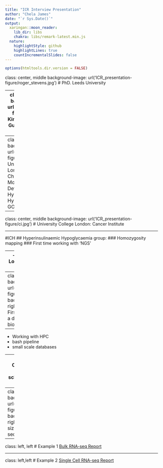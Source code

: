 ```yaml
---
title: "ICR Interview Presentation"
author: "Chela James"
date: "`r Sys.Date()`"
output:
  xaringan::moon_reader:
    lib_dir: libs
    chakra: libs/remark-latest.min.js
  nature:
    highlightStyle: github
    highlightLines: true
    countIncrementalSlides: false
---
```


```r
options(htmltools.dir.version = FALSE)
```

class: center, middle
background-image: url('ICR_presentation-figure/roger_stevens.jpg')
# PhD.  Leeds University


---
class: center, middle
background-image: url('ICR_presentation-figure/guys.jpg')
# Kings College London: Guy's and St Thomas' Hospital

---
class: centre, middle
background-image: url('ICR_presentation-figure/ich.jpg')
# University College London: Institute of Child Health
## Molecular Heart Development
## Hyperinsulinaemic Hypoglycaemia
## GOSgene

---
class: center, middle
background-image: url('ICR_presentation-figure/ci.jpg')
# University College London: Cancer Institute

---

#ICH
## Hyperinsulinaemic Hypoglycaemia group:
### Homozygosity mapping
### First time working with 'NGS'

--
- Windows to Linux
- Lots of help from patient bioinformaticians
---
class: left, left
background-image: url('ICR_presentation-figure/gosgene_pipe.png')
background-position: right
## GOSgene
### First employment 
### as a dedicated bioinformatician
--

- Working with HPC
- bash pipeline
- small scale databases

---
class: left, left
# Cancer Institute
- bulk RNA-seq
- scRNA-seq
- ATAC-seq
- ChIP-seq

---
class: left, left
background-image: url('ICR_presentation-figure/bulk_rna.png')
background-position: right
background-size: contain
# RNA-seq

---
class: left, left
# Example 1
 <a href="RAJ_RNA_seq.html">Bulk RNA-seq Report</a> 

---
class: left,left
# Example 2
<a href="azzoni.html">Single Cell RNA-seq Report</a>

